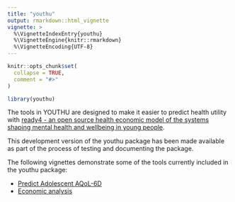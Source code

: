 ```yaml
---
title: "youthu"
output: rmarkdown::html_vignette
vignette: >
  %\VignetteIndexEntry{youthu}
  %\VignetteEngine{knitr::rmarkdown}
  %\VignetteEncoding{UTF-8}
---
```


```r
knitr::opts_chunk$set(
  collapse = TRUE,
  comment = "#>"
)
```

```r
library(youthu)
```
The tools in YOUTHU are designed to make it easier to predict health utility with [ready4 - an open source health economic model of the systems shaping mental health and wellbeing in young people](https://www.ready4-dev.com).

This development version of the youthu package has been made available as part of the process of testing and documenting the package. 

The following vignettes demonstrate some of the tools currently included in the youthu package:

- [Predict Adolescent AQoL-6D](Prediction_With_Mdls.html)
- [Economic analysis](Economic_Analysis.html)
